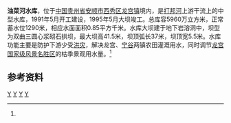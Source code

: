 {{Infobox Reservoir 
|name = 油菜河水库
|nickname =
|image = 
|image_caption = 
|map = 
|map_caption = 
|pushpin_map = China
|pushpin_map_caption = 油菜河水库的中国的位置
|code = BHA22700723
|class = 中型水库
|location_of_reservoir = [[贵州省|贵州省]][[安顺市|安顺市]][[西秀区|西秀区]][[龙宫镇|龙宫镇]]
|location_of_dam = 
|inflow =[[打邦河|打邦河]]、[[挑水河_(打邦河)|挑水河]]
|outflow = [[打邦河|打邦河]]
|catchment_area = 220
|reservoir_area = 
|mean_depth = 
|maximum_depth = 
|flood_level = 
|normal_water_level =1290
|dead_water_level = 
|water_quality = 
|island = 
|maximum_storage_capacity = 
|normal_storage_capacity =
|dead_storage_capacity = 
|type_of_dam =双曲三圆心浆砌石拱坝
|elevation_of_dam = 
|height_of_dam = 41.5
|length_of_dam =37
|width_of_dam =5.5
|installed_capacity = 
|irrigated_area =
|start = 1991年5月
|complete = 1995年5月
|cost = 
|emigrate =
|latd = 26
|latm = 09
|lats = 26
|latNS =N 
|longd = 105
|longm = 54
|longs = 40
|longEW = E
|website = 
|footnotes = <ref name="中国河湖大典">{{cite book zh |author=《[[中国河湖大典|中国河湖大典]]》编纂委员会 |title=《中国河湖大典·珠江卷》 |format=M |edition=1 |location=北京 |publisher=中国水利水电出版社 |date=2013年1月 |pages=55页 |id= ISBN 978-7-5170-0561-2}}</ref>
}}
'''油菜河水库'''，位于[[中国|中国]][[贵州省|贵州省]][[安顺市|安顺市]][[西秀区|西秀区]][[龙宫镇|龙宫镇]]境内，是[[打邦河|打邦河]]上游干流上的中型水库，1991年5月开工建设，1995年5月大坝竣工。总库容5960万立方米，正常蓄水位1290米，相应水面面积0.85平方千米。水库大坝建于地下岩溶洞中，坝型为双曲三圆心浆砌石拱坝，最大坝高41.5米，坝顶弧长37米，坝顶宽5.5米。水库功能主要是防护下游少受[[洪灾|洪灾]]，解决龙宫、[[宁谷镇|宁谷]]两镇农田灌溉用水，同时调节[[龙宫国家级风景名胜区|龙宫国家级风景名胜区]]的枯季景观用水量。<ref name="中国河湖大典"/>

==参考资料==
{{reflist}}
[[Category:北盤江水系|Y]]
[[Category:贵州水库|Y]]
[[Category:安顺|Y]]
[[Category:西江水庫|Y]]